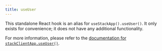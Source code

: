 ```yaml
---
title: useUser
---
```


This standalone React hook is an alias for `useStackApp().useUser()`. It only exists for convenience; it does not have any additional functionality.

For more information, please refer to the [documentation for `stackClientApp.useUser()`](../objects/stack-app.mdx#stackclientappuseuseroptions).
